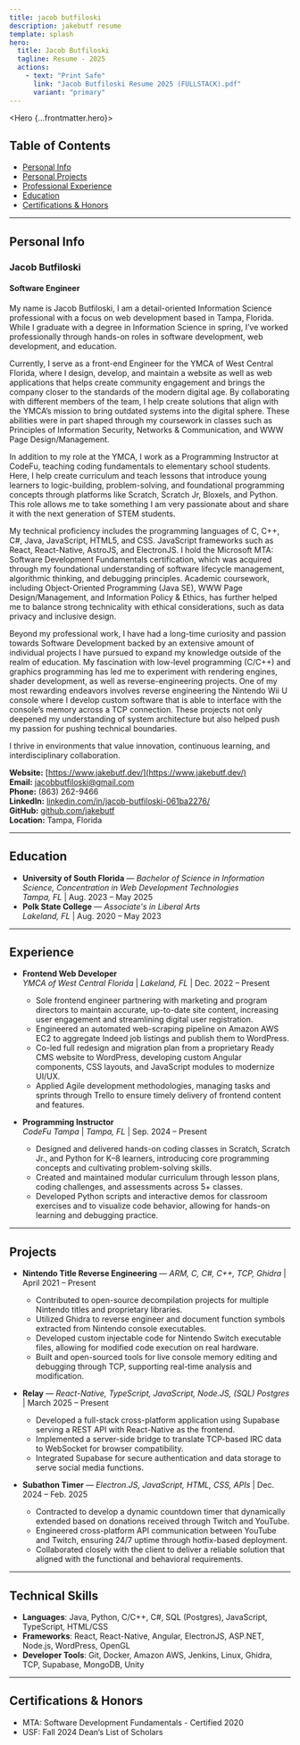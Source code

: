 ```yaml
---
title: jacob butfiloski
description: jakebutf resume
template: splash
hero:
  title: Jacob Butfiloski
  tagline: Resume - 2025
  actions:
    - text: "Print Safe"
      link: "Jacob Butfiloski Resume 2025 (FULLSTACK).pdf"
      variant: "primary"
---
```


<Hero {...frontmatter.hero}>
</Hero>

## Table of Contents
- [Personal Info](#personal-info)
- [Personal Projects](#personal-projects)
- [Professional Experience](#professional-experience)
- [Education](#education)
- [Certifications & Honors](#certifications--honors)

---


## Personal Info

### Jacob Butfiloski
#### Software Engineer

My name is Jacob Butfiloski, I am a detail-oriented Information Science professional with a
focus on web development based in Tampa, Florida. While I graduate with a degree in
Information Science in spring, I’ve worked professionally through hands-on roles in software
development, web development, and education.

Currently, I serve as a front-end Engineer for the YMCA of West Central Florida, where I design,
develop, and maintain a website as well as web applications that helps create community
engagement and brings the company closer to the standards of the modern digital age. By collaborating with different members of
the team, I help create solutions that align with the YMCA’s mission to bring outdated systems
into the digital sphere. These abilities were in part shaped through my coursework in classes
such as Principles of Information Security, Networks & Communication, and WWW Page
Design/Management.

In addition to my role at the YMCA, I work as a Programming Instructor at CodeFu, teaching
coding fundamentals to elementary school students. Here, I help create curriculum and teach
lessons that introduce young learners to logic-building, problem-solving, and foundational
programming concepts through platforms like Scratch, Scratch Jr, Bloxels, and 
Python. This role allows me to take something I am very passionate about and share it with the
next generation of STEM students.

My technical proficiency includes the programming languages of C, C++, C#, Java, JavaScript,
HTML5, and CSS. JavaScript frameworks such as React, React-Native, AstroJS, and ElectronJS. I
hold the Microsoft MTA: Software Development Fundamentals certification, which was
acquired through my foundational understanding of software lifecycle management, algorithmic
thinking, and debugging principles. Academic coursework, including Object-Oriented
Programming (Java SE), WWW Page Design/Management, and Information Policy & Ethics,
has further helped me to balance strong technicality with ethical considerations, such as data
privacy and inclusive design.

Beyond my professional work, I have had a long-time curiosity and passion towards Software
Development backed by an extensive amount of individual projects I have pursued to expand
my knowledge outside of the realm of education. My fascination with low-level programming
(C/C++) and graphics programming has led me to experiment with rendering engines, shader
development, as well as reverse-engineering projects. One of my most rewarding endeavors
involves reverse engineering the Nintendo Wii U console where I develop custom software that
is able to interface with the console’s memory across a TCP connection. These projects not only
deepened my understanding of system architecture but also helped push my passion for
pushing technical boundaries.

I thrive in environments that value innovation, continuous learning, and interdisciplinary
collaboration.

**Website:** [https://www.jakebutf.dev/](https://www.jakebutf.dev/)  
**Email:** [jacobbutfiloski@gmail.com](mailto:jacobbutfiloski@gmail.com)  
**Phone:** (863) 262-9466  
**LinkedIn:** [linkedin.com/in/jacob-butfiloski-061ba2276/](https://linkedin.com/in/jacob-butfiloski-061ba2276/)  
**GitHub:** [github.com/jakebutf](https://github.com/jakebutf)  
**Location:** Tampa, Florida

---

## Education

- **University of South Florida** — *Bachelor of Science in Information Science, Concentration in Web Development Technologies*  
  *Tampa, FL* | Aug. 2023 – May 2025
- **Polk State College** — *Associate's in Liberal Arts*  
  *Lakeland, FL* | Aug. 2020 – May 2023

---

## Experience

- **Frontend Web Developer**  
  *YMCA of West Central Florida* | *Lakeland, FL* | Dec. 2022 – Present
  - Sole frontend engineer partnering with marketing and program directors to maintain accurate, up-to-date site content, increasing user engagement and streamlining digital user registration.
  - Engineered an automated web-scraping pipeline on Amazon AWS EC2 to aggregate Indeed job listings and publish them to WordPress.
  - Co-led full redesign and migration plan from a proprietary Ready CMS website to WordPress, developing custom Angular components, CSS layouts, and JavaScript modules to modernize UI/UX.
  - Applied Agile development methodologies, managing tasks and sprints through Trello to ensure timely delivery of frontend content and features.

- **Programming Instructor**  
  *CodeFu Tampa* | *Tampa, FL* | Sep. 2024 – Present
  - Designed and delivered hands-on coding classes in Scratch, Scratch Jr., and Python for K–8 learners, introducing core programming concepts and cultivating problem-solving skills.
  - Created and maintained modular curriculum through lesson plans, coding challenges, and assessments across 5+ classes.
  - Developed Python scripts and interactive demos for classroom exercises and to visualize code behavior, allowing for hands-on learning and debugging practice.

---

## Projects

- **Nintendo Title Reverse Engineering** — *ARM, C, C\#, C++, TCP, Ghidra* | April 2021 – Present
  - Contributed to open-source decompilation projects for multiple Nintendo titles and proprietary libraries.
  - Utilized Ghidra to reverse engineer and document function symbols extracted from Nintendo console executables.
  - Developed custom injectable code for Nintendo Switch executable files, allowing for modified code execution on real hardware.
  - Built and open-sourced tools for live console memory editing and debugging through TCP, supporting real-time analysis and modification.

- **Relay** — *React-Native, TypeScript, JavaScript, Node.JS, (SQL) Postgres* | March 2025 – Present
  - Developed a full-stack cross-platform application using Supabase serving a REST API with React-Native as the frontend.
  - Implemented a server-side bridge to translate TCP-based IRC data to WebSocket for browser compatibility.
  - Integrated Supabase for secure authentication and data storage to serve social media functions.

- **Subathon Timer** — *Electron.JS, JavaScript, HTML, CSS, APIs* | Dec. 2024 – Feb. 2025
  - Contracted to develop a dynamic countdown timer that dynamically extended based on donations received through Twitch and YouTube.
  - Engineered cross-platform API communication between YouTube and Twitch, ensuring 24/7 uptime through hotfix-based deployment.
  - Collaborated closely with the client to deliver a reliable solution that aligned with the functional and behavioral requirements.

---

## Technical Skills

- **Languages**: Java, Python, C/C++, C#, SQL (Postgres), JavaScript, TypeScript, HTML/CSS
- **Frameworks**: React, React-Native, Angular, ElectronJS, ASP.NET, Node.js, WordPress, OpenGL
- **Developer Tools**: Git, Docker, Amazon AWS, Jenkins, Linux, Ghidra, TCP, Supabase, MongoDB, Unity

---

## Certifications & Honors

- MTA: Software Development Fundamentals - Certified 2020
- USF: Fall 2024 Dean’s List of Scholars
